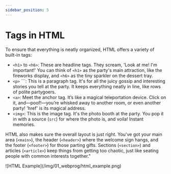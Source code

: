 ```yaml
---
sidebar_position: 5
---
```



# Tags in HTML

To ensure that everything is neatly organized, HTML offers a variety of built-in tags:

* ```<h1>``` to ```<h6>```: These are headline tags. They scream, 'Look at me! I'm important!' You can think of ```<h1>``` as the party's main attraction, like the fireworks display, and ```<h6>``` as the tiny sparkler on the dessert tray.
*  ```<p>``` ```: This is a paragraph tag. It's for all the juicy gossip and interesting stories you tell at the party. It keeps everything neatly in line, like rows of polite partygoers.
*  ```<a>```: Meet the anchor tag. It’s like a magical teleportation device. Click on it, and—poof!—you’re whisked away to another room, or even another party! 'href' is its magical address.
* ```<img>```: This is the image tag. It's the photo booth at the party. You pop it in with a source (```src```) for where the photo is, and voila! Instant memories.

HTML also makes sure the overall layout is just right. You've got your main area (```<main>```), the header (```<header>```) where the welcome sign hangs, and the footer (```<footer>```) for those parting gifts. Sections (```<section>```) and articles (```<article>```) keep things from getting too chaotic, just like seating people with common interests together."


<CallToActionComponent title="Important" text="Tags are only static components in HTML, therefore they cannot provide any user interaction!"/>
![HTML Example](/img/01_webprog/html_example.png)